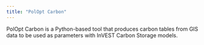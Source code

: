 ```yaml
---
title: "PolOpt Carbon"
---
```


PolOpt Carbon is a Python-based tool that produces carbon tables from GIS data to be used as parameters with InVEST Carbon Storage models.
